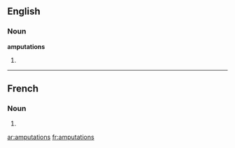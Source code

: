 ==English==

===Noun===
'''amputations'''

# {{plural of|[[amputation]]}}

----

==French==

===Noun===
{{fr-noun|f|amputation|type=plural}}

# {{plural of|amputation|lang=fr}}

[[ar:amputations]]
[[fr:amputations]]
